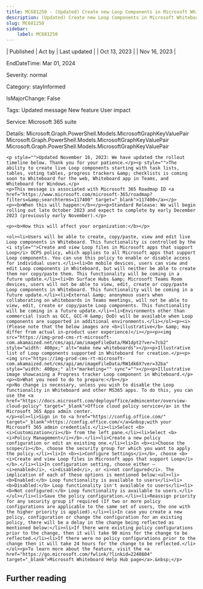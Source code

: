 ```yaml
---
title: MC681250 - (Updated) Create new Loop Components in Microsoft Whiteboard
description: (Updated) Create new Loop Components in Microsoft Whiteboard
slug: MC681250
sidebar:
    label: MC681250
---
```



| Published | Act by | Last updated |
| Oct 13, 2023 |  | Nov 16, 2023 |

EndDateTime: Mar 01, 2024

Severity: normal

Category: stayInformed

IsMajorChange: False

Tags: Updated message New feature User impact

Service: Microsoft 365 suite

Details: Microsoft.Graph.PowerShell.Models.MicrosoftGraphKeyValuePair Microsoft.Graph.PowerShell.Models.MicrosoftGraphKeyValuePair Microsoft.Graph.PowerShell.Models.MicrosoftGraphKeyValuePair

```
<p style="">Updated November 16, 2023: We have updated the rollout timeline below. Thank you for your patience.</p><p style="">The ability to create live Loop components starting with task lists, tables, voting tables, progress trackers &amp; checklists is coming soon to Whiteboard for the web, Whiteboard app in Teams, and Whiteboard for Windows.</p>
<p>This message is associated with Microsoft 365 Roadmap ID <a href="https://www.microsoft.com/microsoft-365/roadmap?filters=&amp;searchterms=117400" target="_blank">117400</a></p>
<p><b>When this will happen:</b></p><p>Standard Release: We will begin rolling out late October 2023 and expect to complete by early December 2023 (previously early November).</p>

<p><b>How this will affect your organization:</b></p>

<ol><li>Users will be able to create, copy/paste, view and edit live Loop components in Whiteboard. This functionality is controlled by the <i style="">Create and view Loop files in Microsoft apps that support Loop</i> OCPS policy, which applies to all Microsoft apps that support Loop components. You can use this policy to enable or disable access for individual users.</li><li>On mobile devices, users can view and edit Loop components in Whiteboard, but will neither be able to create them nor copy/paste them. This functionality will be coming in a future update.</li><li>On Surface Hubs &amp; Microsoft Teams Room devices, users will not be able to view, edit, create or copy/paste Loop components in Whiteboard. This functionality will be coming in a future update.</li><li>External &amp; anonymous users when collaborating on whiteboards in Teams meetings, will not be able to view, edit, create or copy/paste Loop components. This functionality will be coming in a future update.</li><li>Environments other than commercial (such as GCC, GCC-H &amp; DoD) will be available when Loop components are supported in additional environments.</li></ol><p><i>(Please note that the below images are <b>illustrative</b> &amp; may differ from actual in-product user experience)</i></p><p><img src="https://img-prod-cms-rt-microsoft-com.akamaized.net/cms/api/am/imageFileData/RW1dpt2?ver=7cb2" style="width: 400px;" alt="make new whiteboards"></p><p>Illustrative list of Loop components supported in Whiteboard for creation.</p><p><img src="https://img-prod-cms-rt-microsoft-com.akamaized.net/cms/api/am/imageFileData/RW1dk6X?ver=32ba" style="width: 400px;" alt+"marketing="" sync"=""></p><p>Illustrative image showcasing a Progress tracker Loop component in Whiteboard.</p><p><b>What you need to do to prepare:</b></p>
<p>No change is necessary, unless you wish to disable the Loop functionality in Whiteboard and other MS365 apps. To do this, you can use the <a href="https://docs.microsoft.com/deployoffice/admincenter/overview-cloud-policy" target="_blank">Office cloud policy service</a> in the Microsoft 365 Apps admin center.
</p><ol><li>Sign in to <a href="https://config.office.com/" target="_blank">https://config.office.com/</a>&nbsp;with your Microsoft 365 admin credentials.</li><li>Select <b><i>Customization</i></b> from the left pane.</li><li>Select <b><i>Policy Management</i></b>.</li><li>Create a new policy configuration or edit an existing one.</li><li>In <b><i>Choose the scope</i></b>, choose the security group for which you want to apply the policy.</li><li>In <b><i>Configure Settings</i></b>, choose <b><i>Create and view Loop files in Microsoft apps that support Loop</i></b>.</li><li>In configuration setting, choose either – <i>enabled</i>, <i>disabled</i>, or <i>not configured</i>. The implication of each of these options is mentioned below:<ul><li><b>Enabled:</b> Loop functionality is available to users</li><li><b>Disabled:</b> Loop functionality isn't available to users</li><li><b>Not configured:</b> Loop functionality is available to users.</li></ul></li><li>Save the policy configuration.</li><li>Reassign priority for any security group if required (If two or more policy configurations are applicable to the same set of users, the one with the higher priority is applied).</li><li>In case you create a new policy, configuration or change the configuration for an existing policy, there will be a delay in the change being reflected as mentioned below:</li><li>If there were existing policy configurations prior to the change, then it will take 90 mins for the change to be reflected.</li><li>If there were no policy configurations prior to the change then it will take 24 hours for the change to be reflected.</li></ol><p>To learn more about the feature, visit the <a href="https://go.microsoft.com/fwlink/?linkid=2248604" target="_blank">Microsoft Whiteboard Help Hub page</a>.&nbsp;</p>
```

## Further reading
